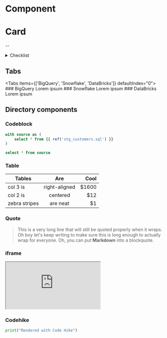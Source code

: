 
# Component

# Card
<Cards>
  <Card href="/tutorials"  IconElement={IntegrationIcon} title="Orchestration" description="Deploy one of our templates to get started"/>
  <Card href="/tutorials"  IconElement={ModelIcon} title="Orchestration" description="Deploy one of our templates to get started"/>
</Cards>

--
<details>
<summary>Checklist</summary>

- [x] Create a space
- [ ] Add data source
- [ ] Transform data

</details>

## Tabs
<Tabs items={['BigQuery', 'Snowflake', 'DataBricks']} defaultIndex="0">
  <Tab>
    ### BigQuery
    Lorem ipsum
  </Tab>
  <Tab>
    ### Snowflake
    Lorem ipsum
  </Tab>
  <Tab>
    ### DataBricks
    Lorem ipsum
  </Tab>
</Tabs>


## Directory components
<Tree>
  <Folder name="src" defaultOpen>
    <Folder name="integrations">
    </Folder>
    <Folder name="models" defaultOpen >
        <File name="stg_orders.sql" />
        <File name="stg_customers.sql" />
        <File name="stg_payments.sql" />
    </Folder>
    <File name="manifest.json" />
  </Folder>
</Tree>

### Codeblock
```sql filename="stg_customers.sql"
with source as (
    select * from {{ ref('stg_customers.sql') }}
)

select * from source
```

### Table

| Tables        | Are           | Cool  |
| ------------- |:-------------:| -----:|
| col 3 is      | right-aligned | $1600 |
| col 2 is      | centered      |   $12 |
| zebra stripes | are neat      |    $1 |

### Quote
> This is a very long line that will still be quoted properly when it wraps. Oh boy let's keep writing to make sure this is long enough to actually wrap for everyone. Oh, you can *put* **Markdown** into a blockquote. 


### iframe

<iframe className="w-full aspect-[17/9]" src="https://demo.arcade.software/zCD8viTTpkBTzlOKotYv?embed" ></iframe>

### Codehike

```python hello.py mark=1[22:30]
print("Rendered with Code Hike")
```